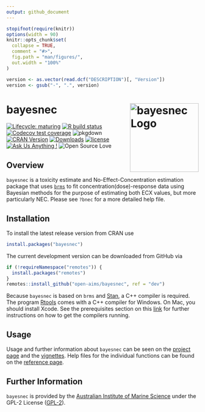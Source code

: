 ```yaml
---
output: github_document
---
```


<!-- README.md is generated from README.Rmd. Please edit that file -->

```r
stopifnot(require(knitr))
options(width = 90)
knitr::opts_chunk$set(
  collapse = TRUE,
  comment = "#>",
  fig.path = "man/figures/",
  out.width = "100%"
)
```

```r
version <- as.vector(read.dcf("DESCRIPTION")[, "Version"])
version <- gsub("-", ".", version)
```

# bayesnec <img src="man/figures/logo.png" width = 180 alt="bayesnec Logo" align="right" />

<!-- badges: start -->
[![Lifecycle: maturing](https://img.shields.io/badge/lifecycle-maturing-blue.svg)](https://lifecycle.r-lib.org/articles/stages.html)
[![R build status](https://github.com/open-AIMS/bayesnec/actions/workflows/R-CMD-check.yaml/badge.svg?branch=dev)](https://github.com/open-AIMS/bayesnec/actions)
[![Codecov test coverage](https://codecov.io/gh/open-aims/bayesnec/branch/master/graph/badge.svg)](https://app.codecov.io/gh/open-aims/bayesnec?branch=master)
![pkgdown](https://github.com/open-AIMS/bayesnec/workflows/pkgdown/badge.svg)
[![CRAN Version](https://www.r-pkg.org/badges/version/bayesnec)](https://cran.r-project.org/package=bayesnec)
[![Downloads](https://cranlogs.r-pkg.org/badges/bayesnec?color=brightgreen)](https://CRAN.R-project.org/package=bayesnec)
[![license](https://img.shields.io/badge/license-GPL--2-lightgrey.svg)](https://choosealicense.com/)
[![Ask Us Anything
\!](https://img.shields.io/badge/Ask%20us-anything-1abc9c.svg)](https://github.com/open-AIMS/bayesnec/issues/new)
![Open Source
Love](https://badges.frapsoft.com/os/v2/open-source.svg?v=103)
<!-- badges: end -->

## Overview 

`bayesnec` is a toxicity estimate and No-Effect-Concentration estimation package that uses
[`brms`](https://github.com/paul-buerkner/brms) to fit
concentration(dose)-response data using Bayesian methods for the purpose of
estimating both ECX values, but more particularly NEC. Please see `?bnec` for a
more detailed help file.

## Installation

To install the latest release version from CRAN use

```r
install.packages("bayesnec")
```

The current development version can be downloaded from GitHub via

```r
if (!requireNamespace("remotes")) {
  install.packages("remotes")
}
remotes::install_github("open-aims/bayesnec", ref = "dev")
```

Because `bayesnec` is based on `brms` and [Stan](https://mc-stan.org/), a C++
compiler is required. The program
[Rtools](https://cran.r-project.org/bin/windows/Rtools/) comes with a C++
compiler for Windows. On Mac, you should install Xcode. See the prerequisites
section on this
[link](https://github.com/stan-dev/rstan/wiki/RStan-Getting-Started)
for further instructions on how to get the compilers running.

## Usage

Usage and further information about `bayesnec` can be seen on the [project
page](https://open-aims.github.io/bayesnec/) and the
[vignettes](https://open-aims.github.io/bayesnec/articles/). Help files for the
individual functions can be found on the
[reference page](https://open-aims.github.io/bayesnec/reference/).

## Further Information

`bayesnec` is provided by the
[Australian Institute of Marine Science](https://www.aims.gov.au) under the
GPL-2 License ([GPL-2](https://opensource.org/licenses/GPL-2.0)).
